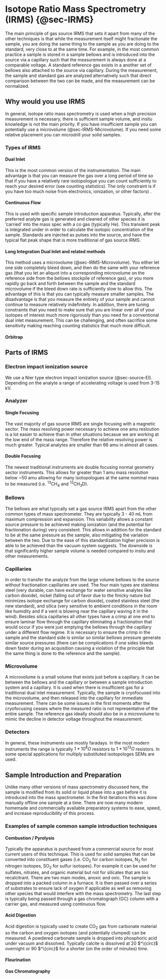 # Isotope Ratio Mass Spectrometry (IRMS) {@sec-IRMS}

The main principle of gas source IRMS that sets it apart from many of the other techniques is that while the measurement itself might fractionate the sample, you are doing the same thing to the sample as you are doing to the standard, very close to at the same time. For example, in the most common practice a sample is stored in a sample bellows and is introduced into the source via a capillary such that the measurement is always done at a comparable voltage. A standard reference gas exists in a another set of bellows also attached to the source via capillary. During the measurement, the sample and standard gas are analyzed alternatively such that direct comparison between the two can be made, and the measurement can be normalized. 

## Why would you use IRMS

In general, isotope ratio mass spectrometry is used when a high precision measurement is necessary, there is sufficient sample volume, and insitu knowledge is not the main priority. If you have insufficient sample you can potentially use a microvolume (@sec-IRMS-Microvolume). If you need some relative placement you can microdrill your solid samples. 

### Types of IRMS

#### Dual Inlet
This is the most common version of the instrumentation. The main advantage is that you can measure the gas over a long period of time so that if you have a relatively rare isotopologue you can count sufficiently to reach your desired error (see counting statistics). The only constraint is if you have too much noise from electronics, ionization, or other factors) .

#### Continuous Flow

This is used with specific sample introduction apparatus. Typically, after the preferred analyte gas is generated and cleaned of other species it is 'carried' into the mass spec with a co gas (typically He). This transient peak is integrated under in order to calculate the isotopic concentration of the sample. Standards are injected as pulses into the source, and have the typical flat peak shape that is more traditional of gas source IRMS.

#### Long Integration Dual Inlet and related methods

This method uses a microvolume (@sec-IRMS-Microvolume). You either let one side completely bleed down, and then do the same with your reference gas (that you let an aliquot into a corresponding microvolume on the reference side from the bellows stockpile of reference gas), or you more rapidly go back and forth between the sample and the standard microvolume if the bleed down rate is sufficiently slow to allow this. The advantage of this is that you can typically measure smaller samples. The disadvantage is that you measure the entirety of your sample and cannot continue to measure relatively indefinitely. In addition, there are tuning constraints that you need to make sure that you are linear over all of your isotopes of interest much more rigorously than you need for a conventional dual inlet measurement. This can be challenging, and often sacrifice some sensitivity making reaching counting statistics that much more difficult. 

#### Orbitrap 



## Parts of IRMS 

### Electron impact ionization source

We use a Nier type electron impact ionization source (@sec-source-EI). Depending on the analyte a range of accelerating voltage is used from 3-15 kV. 

### Analyzer

#### Single Focusing

The vast majority of gas source IRMS are single focusing with a magnetic sector. The mass resolving power necessary to achieve one amu resloution is a lot easier to achieve than in other situations becasue we are working at the low end of the mass range. Therefore the relative resolving power is much greater. Typical analytes are smaller than 66 amu in almost all cases. 

#### Double Focusing

The newest traditional instruments are double focusing normal geometry sector instruments. This allows for greater than 1 amu mass resolution below ~50 amu allowing for many isotopologues at the same nominal mass to be measured (i.e. $^{13}$CH$_4$ and $^{12}$CH$_3$D).

### Bellows

The bellows are what typically set a gas source IRMS apart from the other common types of mass spectrometer. They are typically 3 - 40 mL from maximum compression and expansion. This variability allows a constant source pressure to be achieved making ionization (and the potential for fractionation during) very consistent. This allows in addition for the standard to be at the same pressure as the sample, also mitigating the variation between the two. Due to the ease of this standardization higher precision is able to be achieved than the vacuum system suggests. The downside is that significantly higher sample volume is needed compared to insitu and other measurements. 

### Capillaries

In order to transfer the analyze from the large volume bellows to the source without fractionation capillaries are used. The four main types are stainless steel (very durable, can have exchange for water sensitive analytes like carbon dioxide), nickel (falling out of favor due to the finicky nature but minimizes isotope exchange for carbon dioxide), coated stainless steel (the new standard), and silica (very sensitive to ambient conditions in the room like humidity and if a vent is blowing near the capillary waving it in the wind). Besides silica capillaries all other types have a crimp at one end to ensure laminar flow through the capillary eliminating a fractionation that would occur if you were just emptying the bellows through the capillary under a different flow regime. It is necessary to ensure the crimp in the sample and the standard side is similar so similar bellows pressure generate similar source pressures (there can be complications if one sides bleeds down faster during an acquisition causing a violation of the principle that the same thing is done to the reference and the sample).

### Microvolume {#sec-IRMS-Microvolume}

A microvolume is a small volume that exists just before a capillary. It can be between the bellows and the capillary or between a sample introduction system and a capillary. It is used when there is insufficient gas for a traditional dual inlet measurement. Typically, the sample is cryofocused into the microvolume, and then released into the capillary for immediate measurement. There can be some issues in the first moments after the cryofocusing ceases where the measured ratio is not representative of the entire sample. The reference gas ideally should also be in a microvolume to mimic the decline in detector voltage throughout the measurement. 

### Detectors

In general, these instruments use mostly faradays. In the most modern instruments the range is typically $1*10^8\Omega$ resistors to $1*10^{13}\Omega$ resistors. In some special applications for multiply substituted isotopologes SEMs are used.

## Sample Introduction and Preparation

Unlike many other versions of mass spectrometry discussed here, the sample is modified from its solid or liquid phase into a gas before it is introduced into the mass spectrometer. In the first iterations this was done manually offline one sample at a time. There are now many modern homemade and commercially available preparatory systems to ease, speed, and increase reproducibility of this process. 

### Examples of sample common sample introduction techniques

#### Combustion / Pyrolysis

Typically the apparatus is purchased from a commercial source for most current users of this technique. This is used for solid samples that can be converted into constituent gases (i.e. CO$_2$ for carbon isotopes, N$_2$ for nitrogen isotopes, SO$_2$ for sulfur isotopes). For example it can be used for sulfates, nitrates, and organic material but not for silicates that are too recalcitrant. There are two main modes, anoxic and oxic. The sample is dropped into a packed column in a furnace. It is then passed over a series of substrates to ensure lack of oxygen if applicable as well as removing other species that would interfere with the mass spectrometry. The last step is typically being passed through a gas chromatograph (GC) column with a carrier gas, and measured using continuous flow.

#### Acid Digestion

Acid digestion is typically used to create CO$_2$ gas from carbonate material so the carbon and oxygen isotopes (and potentially clumped) can be measured. A powdered carbonate sample is dropped into phosphoric acid under vacuum and dissolved. Typically calcite is dissolved at 20 $^\{circ}$ overnight or 90 $^\{circ}$ for a shorter (on the order of minutes) time.

#### Flourination

#### Gas Chromatography